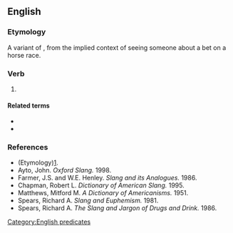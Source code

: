 ==English==

===Etymology===
A variant of {{m|en|see a man about a dog}}, from the implied context of seeing someone about a bet on a horse race.

===Verb===
{{head|en|verb}}

# {{lb|en|slang|idiomatic|euphemistic}} {{non-gloss definition|Used in place of a real explanation when excusing oneself for a short period of time, particularly to use a toilet.}}
#: {{ux|en|I'll be back in [[two shakes of a lamb's tail]]. I've just got to visit the [[ladies' room]] to '''see a man about a horse'''.}}

====Related terms====
* {{l|en|see a man about a dog}}
* {{l|en|see a man}}

===References===
* (Etymology)[http://www.joe-ks.com/phrases/phrasesS.htm].
* Ayto, John. ''Oxford Slang.'' 1998.
* Farmer, J.S. and W.E. Henley. ''Slang and its Analogues.'' 1986.
* Chapman, Robert L. ''Dictionary of American Slang.'' 1995.
* Matthews, Mitford M. ''A Dictionary of Americanisms.'' 1951.
* Spears, Richard A. ''Slang and Euphemism.'' 1981.
* Spears, Richard A. ''The Slang and Jargon of Drugs and Drink.'' 1986.

[[Category:English predicates]]